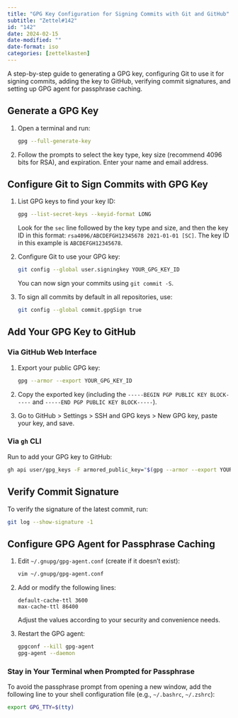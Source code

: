 ```yaml
---
title: "GPG Key Configuration for Signing Commits with Git and GitHub"
subtitle: "Zettel#142"
id: "142"
date: 2024-02-15
date-modified: ""
date-format: iso
categories: [zettelkasten]
---
```

A step-by-step guide to generating a GPG key, configuring Git to use it for signing commits, adding the key to GitHub, verifying commit signatures, and setting up GPG agent for passphrase caching.

## Generate a GPG Key

1. Open a terminal and run:

   ```sh
   gpg --full-generate-key
   ```
   
2. Follow the prompts to select the key type, key size (recommend 4096 bits for RSA), and expiration. Enter your name and email address.

## Configure Git to Sign Commits with GPG Key

1. List GPG keys to find your key ID:

   ```sh
   gpg --list-secret-keys --keyid-format LONG
   ```

   Look for the `sec` line followed by the key type and size, and then the key ID in this format: `rsa4096/ABCDEFGH12345678 2021-01-01 [SC]`. The key ID in this example is `ABCDEFGH12345678`.
   
2. Configure Git to use your GPG key:

   ```sh
   git config --global user.signingkey YOUR_GPG_KEY_ID
   ```

   You can now sign your commits using `git commit -S`.

3. To sign all commits by default in all repositories, use:

   ```sh
   git config --global commit.gpgSign true
   ```

## Add Your GPG Key to GitHub

### Via GitHub Web Interface

1. Export your public GPG key:

   ```sh
   gpg --armor --export YOUR_GPG_KEY_ID
   ```
   
2. Copy the exported key (including the `-----BEGIN PGP PUBLIC KEY BLOCK-----` and `-----END PGP PUBLIC KEY BLOCK-----`).

3. Go to GitHub > Settings > SSH and GPG keys > New GPG key, paste your key, and save.

### Via `gh` CLI

Run to add your GPG key to GitHub:

```sh
gh api user/gpg_keys -F armored_public_key="$(gpg --armor --export YOUR_GPG_KEY_ID)"
```

## Verify Commit Signature

To verify the signature of the latest commit, run:

```sh
git log --show-signature -1
```

## Configure GPG Agent for Passphrase Caching

1. Edit `~/.gnupg/gpg-agent.conf` (create if it doesn't exist):

   ```sh
   vim ~/.gnupg/gpg-agent.conf
   ```

2. Add or modify the following lines:

   ```
   default-cache-ttl 3600
   max-cache-ttl 86400
   ```

   Adjust the values according to your security and convenience needs.

3. Restart the GPG agent:

   ```sh
   gpgconf --kill gpg-agent
   gpg-agent --daemon
   ```

### Stay in Your Terminal when Prompted for Passphrase

To avoid the passphrase prompt from opening a new window, add the following line to your shell configuration file (e.g., `~/.bashrc`, `~/.zshrc`):

```bash
export GPG_TTY=$(tty)
```

